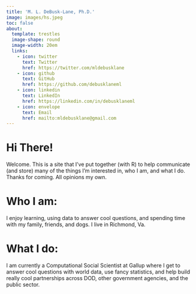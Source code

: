 ```yaml
---
title: 'M. L. DeBusk-Lane, Ph.D.'
image: images/hs.jpeg
toc: false
about:
  template: trestles
  image-shape: round
  image-width: 20em
  links:
    - icon: twitter
      text: Twitter
      href: https://twitter.com/mldebusklane
    - icon: github
      text: GitHub
      href: https://github.com/debusklaneml
    - icon: linkedin
      text: LinkedIn
      href: https://linkedin.com/in/debusklaneml
    - icon: envelope
      text: Email
      href: mailto:mldebusklane@gmail.com
---
```


# Hi There!
Welcome. This is a site that I've put together (with R) to help communicate (and store) many of the things I'm interested in, who I am, and what I do. Thanks for coming. All opinions my own. 

# Who I am: 
I enjoy learning, using data to answer cool questions, and spending time with my family, friends, and dogs. I live in Richmond, Va.

# What I do: 
I am currently a Computational Social Scientist at Gallup where I get to answer cool questions with world data, use fancy statistics, and help build really cool partnerships across DOD, other government agencies, and the public sector. 
